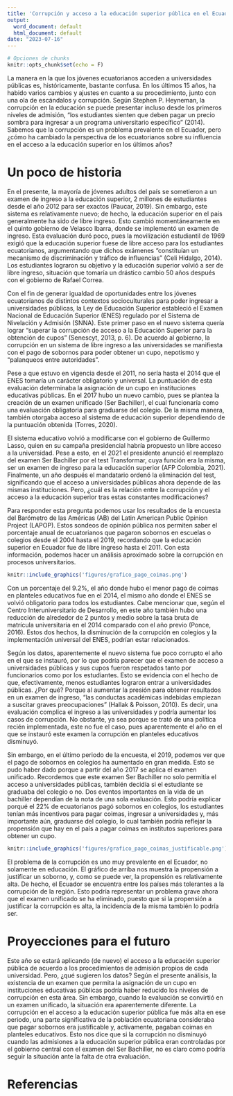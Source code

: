 ```yaml
---
title: 'Corrupción y acceso a la educación superior pública en el Ecuador'
output:
  word_document: default
  html_document: default
date: "2023-07-16"
---
```


```r
# Opciones de chunks
knitr::opts_chunk$set(echo = F)
```

La manera en la que los jóvenes ecuatorianos acceden a universidades públicas es, históricamente, bastante confusa. En los últimos 15 años, ha habido varios cambios y ajustes en cuanto a su procedimiento, junto con una ola de escándalos y corrupción. Según Stephen P. Heyneman, la corrupción en la educación se puede presentar incluso desde los primeros niveles de admisión, “los estudiantes sienten que deben pagar un precio sombra para ingresar a un programa universitario específico” (2014). Sabemos que la corrupción es un problema prevalente en el Ecuador, pero ¿cómo ha cambiado la perspectiva de los ecuatorianos sobre su influencia en el acceso a la educación superior en los últimos años? 

# Un poco de historia

En el presente, la mayoría de jóvenes adultos del país se sometieron a un examen de ingreso a la educación superior, 2 millones de estudiantes desde el año 2012 para ser exactos (Paucar, 2019). Sin embargo, este sistema es relativamente nuevo; de hecho, la educación superior en el país generalmente ha sido de libre ingreso. Esto cambió momentáneamente en el quinto gobierno de Velasco Ibarra, donde se implementó un examen de ingreso. Esta evaluación duró poco, pues la movilización estudiantil de 1969 exigió que la educación superior fuese de libre acceso para los estudiantes ecuatorianos, argumentando que dichos exámenes “constituían un mecanismo de discriminación y tráfico de influencias” (Celi Hidalgo, 2014). Los estudiantes lograron su objetivo y la educación superior volvió a ser de libre ingreso, situación que tomaría un drástico cambio 50 años después con el gobierno de Rafael Correa. 

Con el fin de generar igualdad de oportunidades entre los jóvenes ecuatorianos de distintos contextos socioculturales para poder ingresar a universidades públicas, la Ley de Educación Superior estableció el Examen Nacional de Educación Superior (ENES) regulado por el Sistema de Nivelación y Admisión (SNNA). Este primer paso en el nuevo sistema quería lograr “superar la corrupción de acceso a la Educación Superior para la obtención de cupos” (Senescyt, 2013, p. 6). De acuerdo al gobierno, la corrupción en un sistema de libre ingreso a las universidades se manifiesta con el pago de sobornos para poder obtener un cupo, nepotismo y “palanqueos entre autoridades”. 

Pese a que estuvo en vigencia desde el 2011, no sería hasta el 2014 que el ENES tomaría un carácter obligatorio y universal. La puntuación de esta evaluación determinaba la asignación de un cupo en instituciones educativas públicas. En el 2017 hubo un nuevo cambio, pues se plantea la creación de un examen unificado (Ser Bachiller), el cual funcionaría como una evaluación obligatoria para graduarse del colegio. De la misma manera, también otorgaba acceso al sistema de educación superior dependiendo de la puntuación obtenida (Torres, 2020). 

El sistema educativo volvió a modificarse con el gobierno de Guillermo Lasso, quien en su campaña presidencial habría propuesto un libre acceso a la universidad. Pese a esto, en el 2021 el presidente anunció el reemplazo del examen Ser Bachiller por el test Transformar, cuya función era la misma, ser un examen de ingreso para la educación superior (AFP Colombia, 2021). Finalmente, un año después el mandatario ordenó la eliminación del test, significando que el acceso a universidades públicas ahora depende de las mismas instituciones. Pero, ¿cuál es la relación entre la corrupción y el acceso a la educación superior tras estas constantes modificaciones?

Para responder esta pregunta podemos usar los resultados de la encuesta del Barómetro de las Américas (AB) del Latin American Public Opinion Project (LAPOP). Estos sondeos de opinión pública nos permiten saber el porcentaje anual de ecuatorianos que pagaron sobornos en escuelas o colegios desde el 2004 hasta el 2019, recordando que la educación superior en Ecuador fue de libre ingreso hasta el 2011. Con esta información, podemos hacer un análisis aproximado sobre la corrupción en procesos universitarios.

```r
knitr::include_graphics('figures/grafico_pago_coimas.png')
```

Con un porcentaje del 9.2%, el año donde hubo el menor pago de coimas en planteles educativos fue en el 2014, el mismo año donde el ENES se volvió obligatorio para todos los estudiantes. Cabe mencionar que, según el Centro Interuniversitario de Desarrollo, en este año también hubo una reducción de alrededor de 2 puntos y medio sobre la tasa bruta de matrícula universitaria en el 2014 comparado con el año previo (Ponce, 2016). Estos dos hechos, la disminución de la corrupción en colegios y la implementación universal del ENES, podrían estar relacionados. 

Según los datos, aparentemente el nuevo sistema fue poco corrupto el año en el que se instauró, por lo que podría parecer que el examen de acceso a universidades públicas y sus cupos fueron respetados tanto por funcionarios como por los estudiantes. Esto se evidencia con el hecho de que, efectivamente, menos estudiantes lograron entrar a universidades públicas. ¿Por qué? Porque al aumentar la presión para obtener resultados en un examen de ingreso, “las conductas académicas indebidas empiezan a suscitar graves preocupaciones” (Hallak & Poisson, 2010). Es decir, una evaluación complica el ingreso a las universidades y podría aumentar los casos de corrupción. No obstante, ya sea porque se trató de una política recién implementada, este no fue el caso, pues aparentemente el año en el que se instauró este examen la corrupción en planteles educativos disminuyó. 

Sin embargo, en el último periodo de la encuesta, el 2019, podemos ver que el pago de sobornos en colegios ha aumentado en gran medida. Esto se pudo haber dado porque a partir del año 2017 se aplica el examen unificado. Recordemos que este examen Ser Bachiller no solo permitía el acceso a universidades públicas, también decidía si el estudiante se graduaba del colegio o no. Dos eventos importantes en la vida de un bachiller dependían de la nota de una sola evaluación. Esto podría explicar porqué el 22% de ecuatorianos pagó sobornos en colegios, los estudiantes tenían más incentivos para pagar coimas, ingresar a universidades y, más importante aún, graduarse del colegio, lo cual también podría reflejar la propensión que hay en el país a pagar coimas en institutos superiores para obtener un cupo.

```r
knitr::include_graphics('figures/grafico_pago_coimas_justificable.png')
```
El problema de la corrupción es uno muy prevalente en el Ecuador, no solamente en educación. El gráfico de arriba nos muestra la propensión a justificar un soborno, y, como se puede ver, la propensión es relativamente alta. De hecho, el Ecuador se encuentra entre los países más tolerantes a la corrupción de la región. Esto podría representar un problema grave ahora que el examen unificado se ha eliminado, puesto que si la propensión a justificar la corrupción es alta, la incidencia de la misma también lo podría ser. 

# Proyecciones para el futuro

Este año se estará aplicando (de nuevo) el acceso a la educación superior pública de acuerdo a los procedimientos de admisión propios de cada universidad. Pero, ¿qué sugieren los datos? Según el presente análisis, la existencia de un examen que permita la asignación de un cupo en instituciones educativas públicas podría haber reducido los niveles de corrupción en esta área. Sin embargo, cuando la evaluación se convirtió en un examen unificado, la situación era aparentemente diferente. La corrupción en el acceso a la educación superior pública fue más alta en ese periodo, una parte significativa de la población ecuatoriana consideraba que pagar sobornos era justificable y, activamente, pagaban coimas en planteles educativos. Esto nos dice que si la corrupción no disminuyó cuando las admisiones a la educación superior pública eran controladas por el gobierno central con el examen del Ser Bachiller, no es claro como podría seguir la situación ante la falta de otra evaluación.

# Referencias
